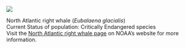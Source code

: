 ![](images/NARW_scaled.png)

North Atlantic right whale (*Eubalaena glacialis*)\
Current Status of population: Critically Endangered species\
Visit the [North Atlantic right whale page](https://www.fisheries.noaa.gov/species/north-atlantic-right-whale) on NOAA's website for more information.
